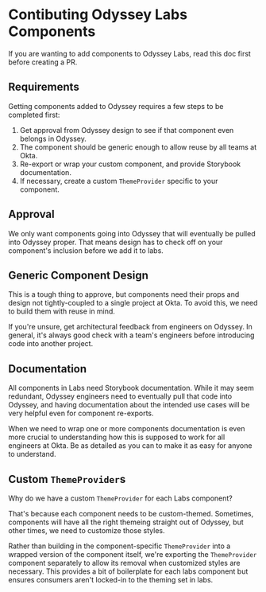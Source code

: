 
<Meta title="Contributing/Labs Components" />

# Contibuting Odyssey Labs Components

If you are wanting to add components to Odyssey Labs, read this doc first before creating a PR.

## Requirements

Getting components added to Odyssey requires a few steps to be completed first:

1. Get approval from Odyssey design to see if that component even belongs in Odyssey.
2. The component should be generic enough to allow reuse by all teams at Okta.
3. Re-export or wrap your custom component, and provide Storybook documentation.
4. If necessary, create a custom `ThemeProvider` specific to your component.

## Approval

We only want components going into Odyssey that will eventually be pulled into Odyssey proper. That means design has to check off on your component's inclusion before we add it to labs.

## Generic Component Design

This is a tough thing to approve, but components need their props and design not tightly-coupled to a single project at Okta. To avoid this, we need to build them with reuse in mind.

If you're unsure, get architectural feedback from engineers on Odyssey. In general, it's always good check with a team's engineers before introducing code into another project.

## Documentation

All components in Labs need Storybook documentation. While it may seem redundant, Odyssey engineers need to eventually pull that code into Odyssey, and having documentation about the intended use cases will be very helpful even for component re-exports.

When we need to wrap one or more components documentation is even more crucial to understanding how this is supposed to work for all engineers at Okta. Be as detailed as you can to make it as easy for anyone to understand.

## Custom `ThemeProvider`s

Why do we have a custom `ThemeProvider` for each Labs component?

That's because each component needs to be custom-themed. Sometimes, components will have all the right themeing straight out of Odyssey, but other times, we need to customize those styles.

Rather than building in the component-specific `ThemeProvider` into a wrapped version of the component itself, we're exporting the `ThemeProvider` component separately to allow its removal when customized styles are necessary. This provides a bit of boilerplate for each labs component but ensures consumers aren't locked-in to the theming set in labs.
